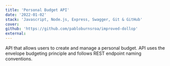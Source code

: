 ```yaml
---
title: 'Personal Budget API'
date: '2022-01-02'
stack: 'Javascript, Node.js, Express, Swagger, Git & GitHub'
cover:
github: 'https://github.com/pabloburnsroa/improved-dollop'
external:
---
```


API that allows users to create and manage a personal budget. API uses the envelope budgeting principle and follows REST endpoint naming conventions.
